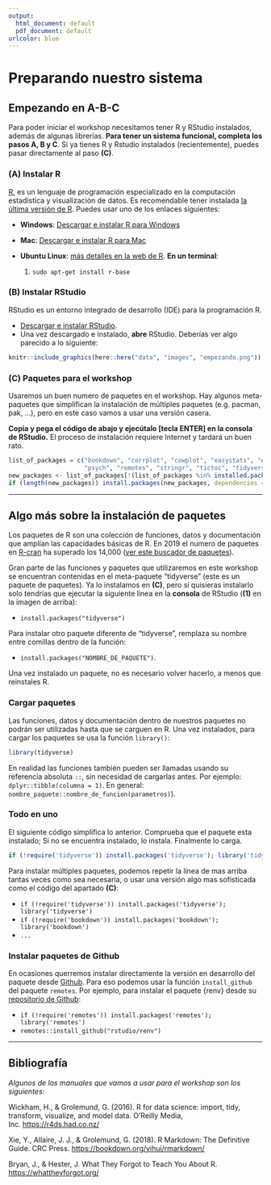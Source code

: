 ```yaml
---
output:
  html_document: default
  pdf_document: default
urlcolor: blue
---
```


# Preparando nuestro sistema {#preparando-sistema .unnumbered}

## Empezando en A-B-C

Para poder iniciar el workshop necesitamos tener R y RStudio instalados, además de algunas librerías. **Para tener un sistema funcional, completa los pasos A, B y C**. Si ya tienes R y Rstudio instalados (recientemente), puedes pasar directamente al paso **(C)**.

### **(A)** Instalar R {.unnumbered}

[R](https://www.r-project.org/), es un lenguaje de programación especializado en la computación estadística y visualización de datos. Es recomendable tener instalada [la última versión de R](http://dirichlet.mat.puc.cl/). Puedes usar uno de los enlaces siguientes:

-   **Windows**: [Descargar e instalar R para Windows](https://cran.r-project.org/bin/windows/base/)

-   **Mac**: [Descargar e instalar R para Mac](https://cran.r-project.org/bin/macosx/)

-   **Ubuntu Linux**: [más detalles en la web de R](https://cran.r-project.org/bin/linux/debian/). **En un terminal**:

    1.  `sudo apt-get install r-base`

### **(B)** Instalar RStudio {.unnumbered}

RStudio es un entorno integrado de desarrollo (IDE) para la programación R.

-   [Descargar e instalar RStudio](http://www.rstudio.com/download).
-   Una vez descargado e instalado, **abre** RStudio. Deberías ver algo parecido a lo siguiente:

```r
knitr::include_graphics(here::here("data", "images", "empezando.png"))
```

### **(C)** Paquetes para el workshop {.unnumbered}

Usaremos un buen numero de paquetes en el workshop. Hay algunos meta-paquetes que simplifican la instalación de múltiples paquetes (e.g. pacman, pak, ...), pero en este caso vamos a usar una versión casera.

**Copia y pega el código de abajo y ejecútalo [tecla ENTER] en la consola de RStudio.** El proceso de instalación requiere Internet y tardará un buen rato.

```r

list_of_packages = c("bookdown", "corrplot", "cowplot", "easystats", "esquisse", "gapminder", "ggpubr", "ggridges", "ggthemes", "hrbrthemes", "inspectdf", "janitor", "knitr", "plotly",  
                     "psych", "remotes", "stringr", "tictoc", "tidyverse", "usethis", "yarrr")  
new_packages <- list_of_packages[!(list_of_packages %in% installed.packages()[,"Package"])]
if (length(new_packages)) install.packages(new_packages, dependencies = TRUE)  

```

------------------------------------------------------------------------

## Algo más sobre la instalación de paquetes

Los paquetes de R son una colección de funciones, datos y documentación que amplían las capacidades básicas de R. En 2019 el numero de paquetes en [R-cran](https://cran.r-project.org/web/packages/index.html) ha superado los 14,000 ([ver este buscador de paquetes](https://mran.microsoft.com/packages)).

Gran parte de las funciones y paquetes que utilizaremos en este workshop se encuentran contenidas en el meta-paquete "tidyverse" (este es un paquete de paquetes). Ya lo instalamos en **(C)**, pero si quisieras instalarlo solo tendrías que ejecutar la siguiente linea en la **consola** de RStudio (**(1)** en la imagen de arriba):

-   `install.packages("tidyverse")`

Para instalar otro paquete diferente de "tidyverse", remplaza su nombre entre comillas dentro de la función:

-   `install.packages("NOMBRE_DE_PAQUETE")`.

Una vez instalado un paquete, no es necesario volver hacerlo, a menos que reinstales R.

### Cargar paquetes

Las funciones, datos y documentación dentro de nuestros paquetes no podrán ser utilizadas hasta que se carguen en R. Una vez instalados, para cargar los paquetes se usa la función `library()`:

```r

library(tidyverse)  

```

En realidad las funciones también pueden ser llamadas usando su referencia absoluta `::`, sin necesidad de cargarlas antes. Por ejemplo: `dplyr::tibble(columna = 1)`. En general: `nombre_paquete::nombre_de_funcion(parametros)`).

### Todo en uno

El siguiente código simplifica lo anterior. Comprueba que el paquete esta instalado; Si no se encuentra instalado, lo instala. Finalmente lo carga.

```r

if (!require('tidyverse')) install.packages('tidyverse'); library('tidyverse')  

```

Para instalar múltiples paquetes, podemos repetir la linea de mas arriba tantas veces como sea necesaria, o usar una versión algo mas sofisticada como el código del apartado **(C)**:

-   `if (!require('tidyverse')) install.packages('tidyverse'); library('tidyverse')`\
-   `if (!require('bookdown')) install.packages('bookdown'); library('bookdown')`\
-   `...`

### Instalar paquetes de Github

En ocasiones querremos instalar directamente la versión en desarrollo del paquete desde [Github](https://github.com/). Para eso podemos usar la función `install_github` del paquete `remotes`. Por ejemplo, para instalar el paquete {renv} desde su [repositorio de Github](https://github.com/rstudio/renv):

-   `if (!require('remotes')) install.packages('remotes'); library('remotes')`\
-   `remotes::install_github("rstudio/renv")`

------------------------------------------------------------------------

## Bibliografía {.bibliografia .unnumbered}

*Algunos de los manuales que vamos a usar para el workshop son los siguientes:*

Wickham, H., & Grolemund, G. (2016). R for data science: import, tidy, transform, visualize, and model data. O'Reilly Media, Inc. <https://r4ds.had.co.nz/>

Xie, Y., Allaire, J. J., & Grolemund, G. (2018). R Markdown: The Definitive Guide. CRC Press. <https://bookdown.org/yihui/rmarkdown/>

Bryan, J., & Hester, J. What They Forgot to Teach You About R. <https://whattheyforgot.org/>
